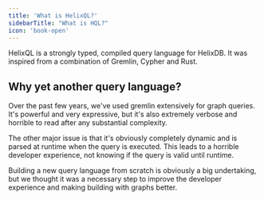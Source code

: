 ```yaml
---
title: 'What is HelixQL?'
sidebarTitle: "What is HQL?"
icon: 'book-open'
---
```


HelixQL is a strongly typed, compiled query language for HelixDB.
It was inspired from a combination of Gremlin, Cypher and Rust. 

## Why yet another query language?

Over the past few years, we've used gremlin extensively for graph queries.
It's powerful and very expressive, but it's also extremely verbose and horrible to read after any substantial complexity.

The other major issue is that it's obviously completely dynamic and is parsed at runtime when the query is executed. 
This leads to a horrible developer experience, not knowing if the query is valid until runtime.

Building a new query language from scratch is obviously a big undertaking, 
but we thought it was a necessary step to improve the developer experience and making building with graphs better.